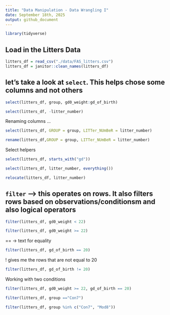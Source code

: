 ```yaml
---
title: "Data Manipulation - Data Wrangling I"
date: September 18th, 2025
output: github_document
---
```


```r
library(tidyverse)
```

## Load in the Litters Data

```r
litters_df = read_csv("./data/FAS_litters.csv")
litters_df = janitor::clean_names(litters_df)
```

## let's take a look at `select`. This helps chose some columns and not others

```r
select(litters_df, group, gd0_weight:gd_of_birth)
```

```r
select(litters_df, -litter_number)
```

Renaming columns ...

```r
select(litters_df, GROUP = group, LITTer_NUmBeR = litter_number)
```

```r
rename(litters_df,GROUP = group, LITTer_NUmBeR = litter_number)
```

Select helpers

```r
select(litters_df, starts_with("gd"))
```

```r
select(litters_df, litter_number, everything())
```

```r
relocate(litters_df, litter_number)
```

## `filter` --> this operates on rows. It also filters rows based on observations/conditionsm and also logical operators

```r
filter(litters_df, gd0_weight < 22)
```

```r
filter(litters_df, gd0_weight >= 22)
```

== -> text for equality

```r
filter(litters_df, gd_of_birth == 20)
```

! gives me the rows that are not equal to 20

```r
filter(litters_df, gd_of_birth != 20)
```

Working with two conditions

```r
filter(litters_df, gd0_weight >= 22, gd_of_birth == 20)
```

```r
filter(litters_df, group =="Con7")
```

```r
filter(litters_df, group %in% c("Con7", "Mod8"))
```


